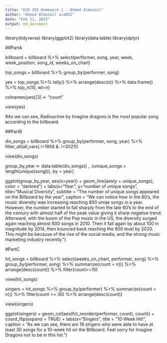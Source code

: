 ```yaml
---
title: "ECO 395 Homework 1 - Ahmed Almezail"
author: "Ahmed Almezail aia832"
date: "Feb 11, 2022"
output: md_document
---
```


library(tidyverse)
library(ggplot2)
library(data.table)
library(dplyr)


##PartA

billboard = billboard %>%
  select(performer, song, year, week, week_position, song_id, weeks_on_chart) 

top_songs = billboard %>%
  group_by(performer, song)

  
  
  yes = top_songs %>%
    tally() %>%
    arrange(desc(n)) %>%
    data.frame() %>%
    top_n(10, wt=n)
  
  colnames(yes)[3] <- "count"
  
  view(yes)
  
  #As we can see, Radioactive by Imagine dragons is the most popular song according to the billboard.
  
  ##PartB
  
  div_songs = billboard %>%
    group_by(performer, song, year) %>%
  filter_all(all_vars(.!=1958 & .!=2021))
  
  view(div_songs)
  
  group_by_year <- 
    data.table(div_songs)[ , .(unique_songs = length(unique(song))), 
                     by = year] 
  
  ggplot(group_by_year, aes(x=year)) + 
    geom_line(aes(y = unique_songs), color = "darkred") +
    labs(x="Year",
         y="number of unique songs",
         title="Musical Diversity",
         subtitle = "The number of unique songs appeared on the Billboard by the year",
         caption = "We can notice how in the 60's, the music diversity was increasing
         reaching 800 uniqe songs in a year. However, the number started to fall sharply
         from the late 60's to the end of the century with almost half of the peak value giving it sharp negative trend. Afterward,
         with the boom of the Pop music in the US, the diversity surged again reaching almost 600 songs in 2010.
         Then it fall again by about 100 in magnitude by 2014, then bounced back reaching the 800 level by 2020.
         This might be because of the rise of the social media, and the strong music marketing industry recently.")
  
  #PartC
 
 
 hit_songs = billboard %>%
   select(weeks_on_chart, performer, song) %>%
   group_by(performer, song) %>%
   summarize(count = n()) %>%
   arrange(desc(count)) %>%
   filter(count>=10)

 view(hit_songs)
 
 singers = hit_songs %>%
   group_by(performer) %>%
   summarize(count = n()) %>%
   filter(count >= 30) %>%
   arrange(desc(count))

 view(singers) 

 ggplot(singers) +
   geom_col(aes(fct_reorder(performer, count), count)) +
   coord_flip(expand = TRUE) +
   labs(x="Singers",
        title = "10-Week Hit!",
      caption = "As we can see, there are 19 singers who were able to have at least
      30 songs for a 10-week hit on the Billboard. Feel sorry for Imagine Dragons not to be in this list.")
  
  


